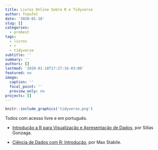 ```yaml
---
title: Livros Online Sobre R e Tidyverse
author: fnaufel
date: '2020-01-18'
slug: []
categories:
  - probest
tags:
  - livros
  - r
  - tidyverse
subtitle: ''
summary: ''
authors: []
lastmod: '2020-01-18T17:27:16-03:00'
featured: no
image:
  caption: ''
  focal_point: ''
  preview_only: no
projects: []
---
```


```r
knitr::include_graphics('tidyverse.png')
```


Todos com acesso livre e em português.

* [Introdução a R para Visualização e Apresentação de Dados](http://sillasgonzaga.com/material/curso_visualizacao/index.html), por Sillas Gonzaga.

* [Ciência de Dados com R: Introdução](https://cdr.ibpad.com.br/index.html), por Max Stabile.
